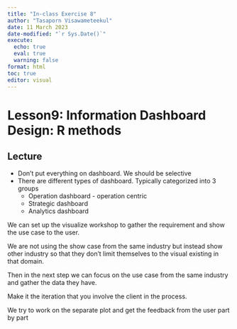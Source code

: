 ```yaml
---
title: "In-class Exercise 8"
author: "Tasaporn Visawameteekul"
date: 11 March 2023
date-modified: "`r Sys.Date()`"
execute: 
  echo: true
  eval: true
  warning: false
format: html
toc: true
editor: visual
---
```


# Lesson9: **Information Dashboard Design: R methods**

## Lecture

-   Don't put everything on dashboard. We should be selective
-   There are different types of dashboard. Typically categorized into 3 groups
    -   Operation dashboard - operation centric
    -   Strategic dashboard
    -   Analytics dashboard

We can set up the visualize workshop to gather the requirement and show the use case to the user.

We are not using the show case from the same industry but instead show other industry so that they don't limit themselves to the visual existing in that domain.

Then in the next step we can focus on the use case from the same industry and gather the data they have.

Make it the iteration that you involve the client in the process.

We try to work on the separate plot and get the feedback from the user part by part
